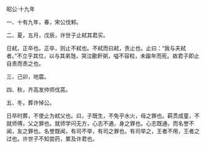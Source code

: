 

昭公·十九年

一、十有九年，春，宋公伐邾。

二、夏，五月，戊辰，许世子止弒其君买。

日弒，正卒也。正卒，则止不弒也。不弒而曰弒，责止也。止曰：“我与夫弒者。”不立乎其位，以与其弟虺，哭泣歠飦粥，嗌不容粒，未踰年而死。故君子即止自责而责之也。

三、己卯，地震。

四、秋，齐高发帅师伐莒。

五、冬，葬许悼公。

日卒时葬，不使止为弒父也。曰，子既生，不免乎水火，母之罪也。羁贯成童，不就师傅，父之罪也。就师学问无方，心志不通，身之罪也。心志既通，而名誉不闻，友之罪也。名誉既闻，有司不举，有司之罪也。有司举之，王者不用，王者之过也。许世子不知尝药，累及许君也。

